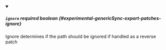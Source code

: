 
<details className="config-field" data-expandable="false" open>
<summary>

##### `ignore` <span className="config-field-required" data-required="false">required</span> <span className="config-field-type">boolean</span> <span className="config-field-default"></span> <span className="config-field-enum"></span> {#experimental-genericSync-export-patches-ignore}

Ignore determines if the path should be ignored if handled as a reverse patch

</summary>



</details>
